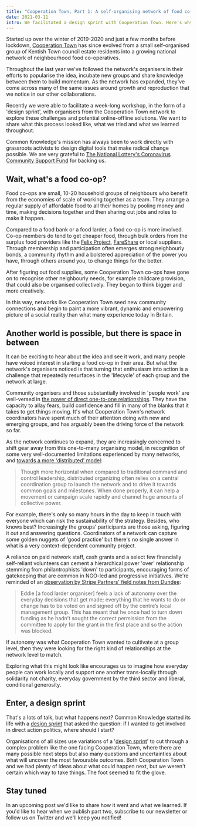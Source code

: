 ```yaml
---
title: "Cooperation Town, Part 1: A self-organising network of food co-ops"
date: 2021-03-11
intro: We facilitated a design sprint with Cooperation Town. Here's why.
---
```


Started up over the winter of 2019-2020 and just a few months before lockdown, [Cooperation Town](https://cooperation.town/) has since evolved from a small self-organised group of Kentish Town council estate residents into a growing national network of neighbourhood food co-operatives.

Throughout the last year we've followed the network's organisers in their efforts to popularise the idea, incubate new groups and share knowledge between them to build momentum. As the network has expanded, they've come across many of the same issues around growth and reproduction that we notice in our other collaborations.

Recently we were able to facilitate a week-long workshop, in the form of a 'design sprint', with organisers from the Cooperation Town network to explore these challenges and potential online-offline solutions. We want to share what this process looked like, what we tried and what we learned throughout.

Common Knowledge's mission has always been to work directly with grassroots activists to design digital tools that make radical change possible. We are very grateful to [The National Lottery's Coronavirus Community Support Fund](https://www.tnlcommunityfund.org.uk/funding/covid-19) for backing us.

## Wait, what's a food co-op?

Food co-ops are small, 10-20 household groups of neighbours who benefit from the economies of scale of working together as a team. They arrange a regular supply of affordable food to all their homes by pooling money and time, making decisions together and then sharing out jobs and roles to make it happen.

Compared to a food bank or a food larder, a food co-op is more involved. Co-op members do tend to get cheaper food, through bulk orders from the surplus food providers like the [Felix Project](https://thefelixproject.org/), [FareShare](https://fareshare.org.uk/) or local suppliers. Through membership and participation often emerges strong neighbourly bonds, a community rhythm and a bolstered appreciation of the power you have, through others around you, to change things for the better.

After figuring out food supplies, some Cooperation Town co-ops have gone on to recognise other neighbourly needs, for example childcare provision, that could also be organised collectively. They began to think bigger and more creatively.

In this way, networks like Cooperation Town seed new community connections and begin to paint a more vibrant, dynamic and empowering picture of a social reality than what many experience today in Britain.

## Another world is possible, but there is space in between

It can be exciting to hear about the idea and see it work, and many people have voiced interest in starting a food co-op in their area. But what the network's organisers noticed is that turning that enthusiasm into action is a challenge that repeatedly resurfaces in the 'lifecycle' of each group and the network at large.

Community organisers and those substantially involved in 'people work' are well-versed in [the power of direct one-to-one relationships](https://www.corganisers.org.uk/what-is-community-organising/our-framework/). They have the capacity to allay fears, build confidence and fill in many of the blanks that it takes to get things moving. It's what Cooperation Town's network coordinators have spent much of their attention doing with new and emerging groups, and has arguably been the driving force of the network so far.

As the network continues to expand, they are increasingly concerned to shift gear away from this one-to-many organising model, in recognition of some very well-documented limitations experienced by many networks, and [towards a more 'distributed' model](https://blueprintsfc.org/guide/distributed-organizing/):

> Though more horizontal when compared to traditional command and control leadership, distributed organizing often relies on a central coordination group to launch the network and to drive it towards common goals and milestones. When done properly, it can help a movement or campaign scale rapidly and channel huge amounts of collective power.

For example, there's only so many hours in the day to keep in touch with everyone which can risk the sustainability of the strategy. Besides, who knows best? Increasingly the groups' participants are those asking, figuring it out and answering questions. Coordinators of a network can capture some golden nuggets of 'good practice' but there's no single answer in what is a very context-dependent community project.

A reliance on paid network staff, cash grants and a select few financially self-reliant volunteers can cement a hierarchical power 'over' relationship stemming from philantrophists 'down' to participants, encouraging forms of gatekeeping that are common in NGO-led and progressive initiatives. We're reminded of an [observation by Stripe Partners' field notes from Dundee](https://medium.com/digitalfund/live-fieldnotes-dundee-d579bdcd1357):

> Eddie [a food larder organiser] feels a lack of autonomy over the everyday decisions that get made; everything that he wants to do or change has to be voted on and signed off by the centre’s local management group. This has meant that he once had to turn down funding as he hadn’t sought the correct permission from the committee to apply for the grant in the first place and so the action was blocked.

If autonomy was what Cooperation Town wanted to cultivate at a group level, then they were looking for the right kind of relationships at the network level to match.

Exploring what this might look like encourages us to imagine how everyday people can work locally and support one another trans-locally through solidarity not charity, everyday government by the third sector and liberal, conditional generosity.

## Enter, a design sprint

That's a lots of talk, but what happens next? Common Knowledge started its life with a [design sprint](https://www.mightybytes.com/blog/how-to-design-sprints-social-impact-projects/) that asked the question: if I wanted to get involved in direct action politics, where should I start?

Organisations of all sizes use variations of a '[design sprint](https://reasondigital.com/blog/design-sprints-for-social-change/)' to cut through a complex problem like the one facing Cooperation Town, where there are many possible next steps but also many questions and uncertainties about what will uncover the most favourable outcomes. Both Cooperation Town and we had plenty of ideas about what could happen next, but we weren't certain which way to take things. The foot seemed to fit the glove.

## Stay tuned

In an upcoming post we'd like to share how it went and what we learned. If you'd like to hear when we publish part two, subscribe to our newsletter or follow us on Twitter and we'll keep you notified!
